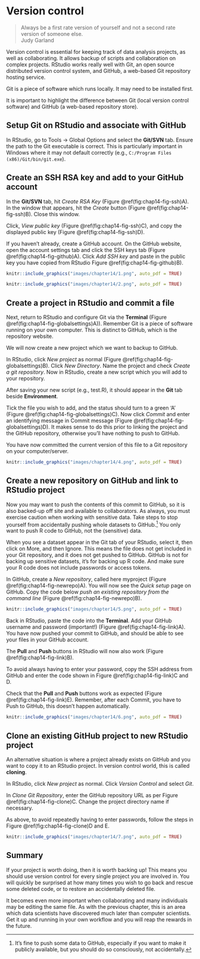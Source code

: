 # Version control{#chap14-h1}
\index{version control@\textbf{version control}}

> Always be a first rate version of yourself and not a second rate version of someone else.  
> Judy Garland

Version control is essential for keeping track of data analysis projects, as well as collaborating. 
It allows backup of scripts and collaboration on complex projects. 
RStudio works really well with Git, an open source distributed version control system, and GitHub, a web-based Git repository hosting service. 

\index{version control@\textbf{version control}!Git and GitHub}

Git is a piece of software which runs locally. 
It may need to be installed first. 

It is important to highlight the difference between Git (local version control software) and GitHub (a web-based repository store). 

## Setup Git on RStudio and associate with GitHub

In RStudio, go to Tools -> Global Options and select the **Git/SVN** tab. 
Ensure the path to the Git executable is correct. 
This is particularly important in Windows where it may not default correctly (e.g., `C:/Program Files (x86)/Git/bin/git.exe`).

## Create an SSH RSA key and add to your GitHub account
\index{version control@\textbf{version control}!SSH RSA key}

In the **Git/SVN** tab, hit *Create RSA Key* (Figure \@ref(fig:chap14-fig-ssh)A). 
In the window that appears, hit the *Create* button (Figure \@ref(fig:chap14-fig-ssh)B). 
Close this window.

Click, *View public key* (Figure \@ref(fig:chap14-fig-ssh)C), and copy the displayed public key (Figure \@ref(fig:chap14-fig-ssh)D).

If you haven’t already, create a GitHub account. 
On the GitHub website, open the account settings tab and click the SSH keys tab (Figure \@ref(fig:chap14-fig-github)A). 
Click *Add SSH key* and paste in the public key you have copied from RStudio Figure \@ref(fig:chap14-fig-github)B).

```r
knitr::include_graphics("images/chapter14/1.png", auto_pdf = TRUE)
```

```r
knitr::include_graphics("images/chapter14/2.png", auto_pdf = TRUE)
```

## Create a project in RStudio and commit a file
\index{version control@\textbf{version control}!Commit}

Next, return to RStudio and configure Git via the **Terminal** (Figure \@ref(fig:chap14-fig-globalsettings)A)).
Remember Git is a piece of software running on your own computer. 
This is distinct to GitHub, which is the repository website. 

We will now create a new project which we want to backup to GitHub. 

In RStudio, click *New project* as normal (Figure \@ref(fig:chap14-fig-globalsettings)B).
Click *New Directory*.
Name the project and check *Create a git repository*.
Now in RStudio, create a new script which you will add to your repository.

After saving your new script (e.g., test.R), it should appear in the **Git** tab beside **Environment**.

Tick the file you wish to add, and the status should turn to a green ‘A’ (Figure \@ref(fig:chap14-fig-globalsettings)C). 
Now click *Commit* and enter an identifying message in Commit message (Figure \@ref(fig:chap14-fig-globalsettings)D).
It makes sense to do this prior to linking the project and the GitHub repository, otherwise you'll have nothing to push to GitHub.

You have now committed the current version of this file to a Git repository on your computer/server. 

```r
knitr::include_graphics("images/chapter14/4.png", auto_pdf = TRUE)
```

## Create a new repository on GitHub and link to RStudio project
\index{version control@\textbf{version control}!repository}

Now you may want to push the contents of this commit to GitHub, so it is also backed-up off site and available to collaborators.
As always, you must exercise caution when working with sensitive data. 
Take steps to stop yourself from accidentally pushing whole datasets to GitHub.^[It's fine to push some data to GitHub, especially if you want to make it publicly available, but you should do so consciously, not accidentally.]
You only want to push R code to GitHub, not the (sensitive) data.

When you see a dataset appear in the Git tab of your RStudio, select it, then click on More, and then Ignore.
This means the file does not get included in your Git repository, and it does not get pushed to GitHub.
GitHub is not for backing up sensitive datasets, it's for backing up R code.
And make sure your R code does not include passwords or access tokens.

In GitHub, create a *New repository*, called here myproject (Figure \@ref(fig:chap14-fig-newrepo)A).
You will now see the *Quick setup* page on GitHub. 
Copy the code below *push an existing repository from the command line* (Figure \@ref(fig:chap14-fig-newrepo)B).
                                                                                 
```r
knitr::include_graphics("images/chapter14/5.png", auto_pdf = TRUE)
```
                                                                                 
Back in RStudio, paste the code into the **Terminal**. 
Add your GitHub username and password (important!) (Figure \@ref(fig:chap14-fig-link)A). 
You have now pushed your commit to GitHub, and should be able to see your files in your GitHub account.

\index{version control@\textbf{version control}!pull and push}
                                                                                 
The **Pull** and **Push** buttons in RStudio will now also work (Figure \@ref(fig:chap14-fig-link)B).
                                                                                 
To avoid always having to enter your password, copy the SSH address from GitHub and enter the code shown in Figure \@ref(fig:chap14-fig-link)C and D.

Check that the **Pull** and **Push** buttons work as expected (Figure \@ref(fig:chap14-fig-link)E).
Remember, after each Commit, you have to Push to GitHub, this doesn't happen automatically.

```r
knitr::include_graphics("images/chapter14/6.png", auto_pdf = TRUE)
```

## Clone an existing GitHub project to new RStudio project
\index{version control@\textbf{version control}!clone}

An alternative situation is where a project already exists on GitHub and you want to copy it to an RStudio project. In version control world, this is called  **cloning**.

In RStudio, click *New project* as normal. Click *Version Control* and select *Git*.

In *Clone Git Repository*, enter the GitHub repository URL as per Figure \@ref(fig:chap14-fig-clone)C. 
Change the project directory name if necessary.

As above, to avoid repeatedly having to enter passwords, follow the steps in Figure \@ref(fig:chap14-fig-clone)D and E. 

```r
knitr::include_graphics("images/chapter14/7.png", auto_pdf = TRUE)
```

## Summary

If your project is worth doing, then it is worth backing up!
This means you should use version control for every single project you are involved in. 
You will quickly be surprised at how many times you wish to go back and rescue some deleted code, or to restore an accidentally deleted file. 

It becomes even more important when collaborating and many individuals may be editing the same file.
As with the previous chapter, this is an area which data scientists have discovered much later than computer scientists. 
Get it up and running in your own workflow and you will reap the rewards in the future. 
